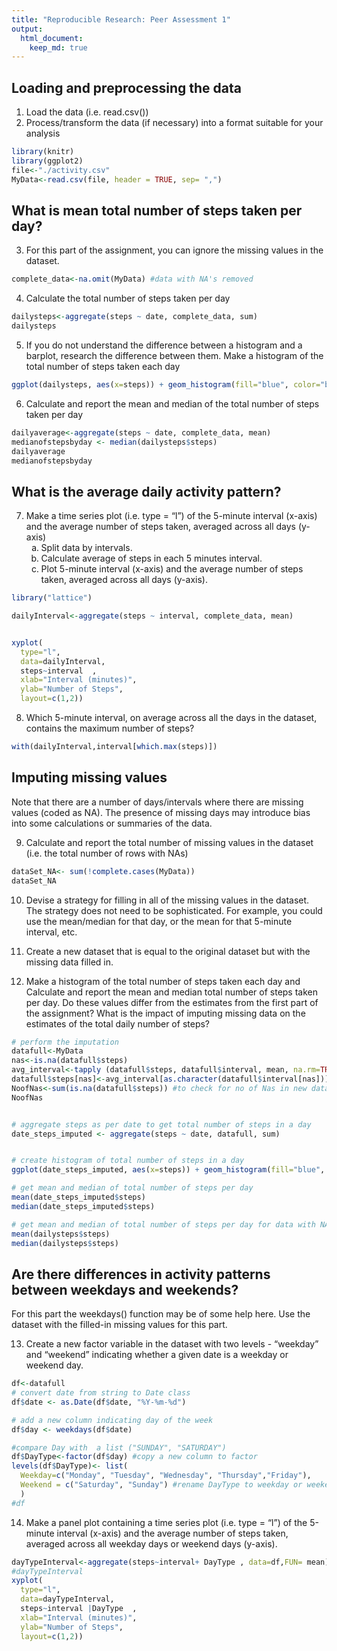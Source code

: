 ```yaml
---
title: "Reproducible Research: Peer Assessment 1"
output: 
  html_document:
    keep_md: true
---
```



## Loading and preprocessing the data

1. Load the data (i.e. read.csv())
2. Process/transform the data (if necessary) into a format suitable for your analysis
```r
library(knitr)
library(ggplot2)
file<-"./activity.csv"
MyData<-read.csv(file, header = TRUE, sep= ",")

```


## What is mean total number of steps taken per day?
3. For this part of the assignment, you can ignore the missing values in the dataset.

```r
complete_data<-na.omit(MyData) #data with NA's removed


```


4. Calculate the total number of steps taken per day
```r

dailysteps<-aggregate(steps ~ date, complete_data, sum)
dailysteps
```

5. If you do not understand the difference between a histogram and a barplot, research the difference between them. Make a histogram of the total number of steps taken each day

```r
ggplot(dailysteps, aes(x=steps)) + geom_histogram(fill="blue", color="black")+ggtitle("Histogram of Total Number of Steps Taken Per Day") +xlab("Total Steps Per Day")

```



6. Calculate and report the mean and median of the total number of steps taken per day

```r
dailyaverage<-aggregate(steps ~ date, complete_data, mean)
medianofstepsbyday <- median(dailysteps$steps)
dailyaverage
medianofstepsbyday
```



## What is the average daily activity pattern?
7. Make a time series plot (i.e. type = "l") of the 5-minute interval (x-axis) and the average number of steps taken, averaged across all days (y-axis)
    a) Split data by intervals.
    b) Calculate average of steps in each 5 minutes interval.
    c) Plot 5-minute interval (x-axis) and the average number of steps taken,     averaged across all days (y-axis).
   
```r
library("lattice")

dailyInterval<-aggregate(steps ~ interval, complete_data, mean)


xyplot(
  type="l",
  data=dailyInterval,
  steps~interval  ,
  xlab="Interval (minutes)",
  ylab="Number of Steps",
  layout=c(1,2))
```


8. Which 5-minute interval, on average across all the days in the dataset, contains the maximum number of steps?
```r
with(dailyInterval,interval[which.max(steps)])

```



## Imputing missing values
Note that there are a number of days/intervals where there are missing values (coded as NA). The presence of missing days may introduce bias into some calculations or summaries of the data.


9. Calculate and report the total number of missing values in the dataset (i.e. the total number of rows with NAs)

```r
dataSet_NA<- sum(!complete.cases(MyData))
dataSet_NA

```


10. Devise a strategy for filling in all of the missing values in the dataset. The strategy does not need to be sophisticated. For example, you could use the mean/median for that day, or the mean for that 5-minute interval, etc.

11. Create a new dataset that is equal to the original dataset but with the missing data filled in.

12. Make a histogram of the total number of steps taken each day and Calculate and report the mean and median total number of steps taken per day. Do these values differ from the estimates from the first part of the assignment? What is the impact of imputing missing data on the estimates of the total daily number of steps?

```r



# perform the imputation
datafull<-MyData
nas<-is.na(datafull$steps)
avg_interval<-tapply (datafull$steps, datafull$interval, mean, na.rm=TRUE, simplify=TRUE) #return mean of steps by interval while ignoring Nas as a vector
datafull$steps[nas]<-avg_interval[as.character(datafull$interval[nas])]
NoofNas<-sum(is.na(datafull$steps)) #to check for no of Nas in new dataset
NoofNas


# aggregate steps as per date to get total number of steps in a day
date_steps_imputed <- aggregate(steps ~ date, datafull, sum)


# create histogram of total number of steps in a day
ggplot(date_steps_imputed, aes(x=steps)) + geom_histogram(fill="blue", color="black")+ggtitle("(Imputed) Histogram of total number of steps per day") +xlab("Total Steps Per Day")

# get mean and median of total number of steps per day
mean(date_steps_imputed$steps)
median(date_steps_imputed$steps)

# get mean and median of total number of steps per day for data with NA's removed
mean(dailysteps$steps)
median(dailysteps$steps)

```



## Are there differences in activity patterns between weekdays and weekends?
For this part the weekdays() function may be of some help here. Use the dataset with the filled-in missing values for this part.

13. Create a new factor variable in the dataset with two levels - "weekday" and "weekend" indicating whether a given date is a weekday or weekend day.
```r
df<-datafull
# convert date from string to Date class
df$date <- as.Date(df$date, "%Y-%m-%d")

# add a new column indicating day of the week 
df$day <- weekdays(df$date)

#compare Day with  a list ("SUNDAY", "SATURDAY")
df$DayType<-factor(df$day) #copy a new column to factor 
levels(df$DayType)<- list(
  Weekday=c("Monday", "Tuesday", "Wednesday", "Thursday","Friday"),
  Weekend = c("Saturday", "Sunday") #rename DayType to weekday or weekend
  )
#df


```



14. Make a panel plot containing a time series plot (i.e. type = "l") of the 5-minute interval (x-axis) and the average number of steps taken, averaged across all weekday days or weekend days (y-axis).
```r


dayTypeInterval<-aggregate(steps~interval+ DayType , data=df,FUN= mean)
#dayTypeInterval
xyplot(
  type="l",
  data=dayTypeInterval,
  steps~interval |DayType  ,
  xlab="Interval (minutes)",
  ylab="Number of Steps",
  layout=c(1,2))



```



